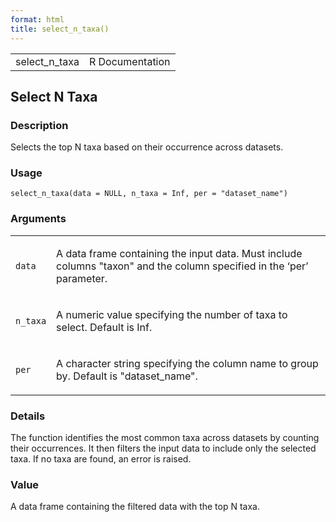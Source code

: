 ```yaml
---
format: html
title: select_n_taxa()
---
```


<html><head>
<meta http-equiv="Content-Type" content="text/html; charset=utf-8" />
<meta name="viewport" content="width=device-width, initial-scale=1.0, user-scalable=yes" />
<link rel="stylesheet" href="https://cdn.jsdelivr.net/npm/katex@0.15.3/dist/katex.min.css">
<script type="text/javascript">
const macros = { "\\R": "\\textsf{R}", "\\code": "\\texttt"};
function processMathHTML() {
    var l = document.getElementsByClassName('reqn');
    for (let e of l) { katex.render(e.textContent, e, { throwOnError: false, macros }); }
    return;
}</script>
<script defer src="https://cdn.jsdelivr.net/npm/katex@0.15.3/dist/katex.min.js"
    onload="processMathHTML();"></script>
<link rel="stylesheet" type="text/css" href="R.css" />
</head><body><div class="container"><main>

<table style="width: 100%;"><tr><td>select_n_taxa</td><td style="text-align: right;">R Documentation</td></tr></table>

<h2>Select N Taxa</h2>

<h3>Description</h3>

<p>Selects the top N taxa based on their occurrence across datasets.
</p>


<h3>Usage</h3>

<pre><code class='language-R'>select_n_taxa(data = NULL, n_taxa = Inf, per = "dataset_name")
</code></pre>


<h3>Arguments</h3>

<table>
<tr><td><code id="data">data</code></td>
<td>
<p>A data frame containing the input data. Must include columns &quot;taxon&quot; and
the column specified in the 'per' parameter.</p>
</td></tr>
<tr><td><code id="n_taxa">n_taxa</code></td>
<td>
<p>A numeric value specifying the number of taxa to select. Default is Inf.</p>
</td></tr>
<tr><td><code id="per">per</code></td>
<td>
<p>A character string specifying the column name to group by. Default is
&quot;dataset_name&quot;.</p>
</td></tr>
</table>


<h3>Details</h3>

<p>The function identifies the most common taxa across datasets by counting
their occurrences. It then filters the input data to include only the
selected taxa. If no taxa are found, an error is raised.
</p>


<h3>Value</h3>

<p>A data frame containing the filtered data with the top N taxa.
</p>

</main>

</div>
</body></html>

